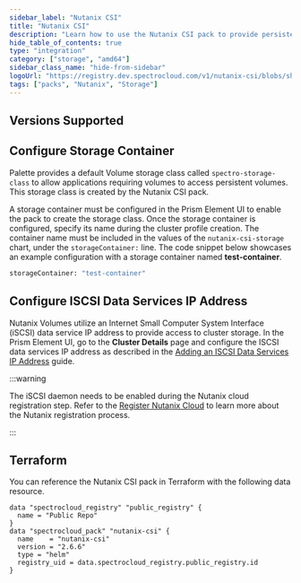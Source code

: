```yaml
---
sidebar_label: "Nutanix CSI"
title: "Nutanix CSI"
description: "Learn how to use the Nutanix CSI pack to provide persistent storage for your applications."
hide_table_of_contents: true
type: "integration"
category: ["storage", "amd64"]
sidebar_class_name: "hide-from-sidebar"
logoUrl: "https://registry.dev.spectrocloud.com/v1/nutanix-csi/blobs/sha256:7944cb5fecaaac0b5d5bf47a311ab80573147a34ac438954a70f97c69d65d733?type=image.webp"
tags: ["packs", "Nutanix", "Storage"]
---
```


<Redirect to="/integrations/packs/?pack=docs/docs-content/integrations/nutanix-csi" />

## Versions Supported

<Tabs queryString="parent">

<TabItem label="2.6.x" value="2.6.x">

## Configure Storage Container

Palette provides a default Volume storage class called `spectro-storage-class` to allow applications requiring volumes
to access persistent volumes. This storage class is created by the Nutanix CSI pack.

A storage container must be configured in the Prism Element UI to enable the pack to create the storage class. Once the
storage container is configured, specify its name during the cluster profile creation. The container name must be
included in the values of the `nutanix-csi-storage` chart, under the `storageContainer:` line. The code snippet below
showcases an example configuration with a storage container named **test-container**.

```bash
storageContainer: "test-container"
```

## Configure ISCSI Data Services IP Address

Nutanix Volumes utilize an Internet Small Computer System Interface (iSCSI) data service IP address to provide access to
cluster storage. In the Prism Element UI, go to the **Cluster Details** page and configure the ISCSI data services IP
address as described in the
[Adding an ISCSI Data Services IP Address](https://portal.nutanix.com/page/documents/details?targetId=Volumes-Guide:vol-cluster-details-modify-wc-t.html)
guide.

:::warning

The iSCSI daemon needs to be enabled during the Nutanix cloud registration step. Refer to the
[Register Nutanix Cloud](../clusters/data-center/nutanix/register-nutanix-cloud.md) to learn more about the Nutanix
registration process.

:::

</TabItem>

</Tabs>

## Terraform

You can reference the Nutanix CSI pack in Terraform with the following data resource.

```hcl
data "spectrocloud_registry" "public_registry" {
  name = "Public Repo"
}
data "spectrocloud_pack" "nutanix-csi" {
  name    = "nutanix-csi"
  version = "2.6.6"
  type = "helm"
  registry_uid = data.spectrocloud_registry.public_registry.id
}
```
